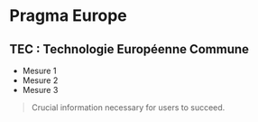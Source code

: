 # Pragma Europe

## **TEC : Technologie Européenne Commune**

- Mesure 1
- Mesure 2
- Mesure 3

> Crucial information necessary for users to succeed.
